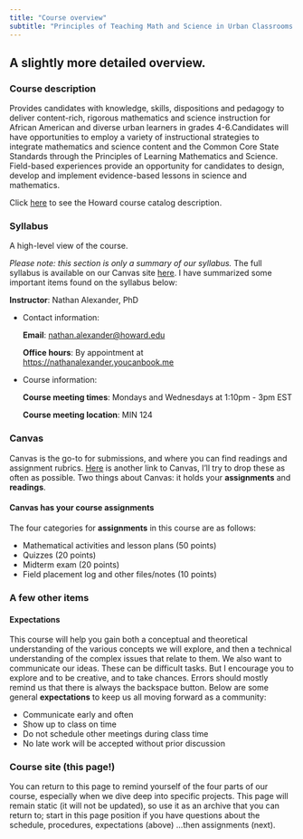 ```yaml
---
title: "Course overview"
subtitle: "Principles of Teaching Math and Science in Urban Classrooms II"
---
```


## A slightly more detailed overview.

### Course description

Provides candidates with knowledge, skills, dispositions and pedagogy to deliver content-rich, rigorous mathematics and science instruction for African American and diverse urban learners in grades 4-6.Candidates will have opportunities to employ a variety of instructional strategies to integrate mathematics and science content and the Common Core State Standards through the Principles of Learning Mathematics and Science. Field-based experiences provide an opportunity for candidates to design, develop and implement evidence-based lessons in science and mathematics.

Click [here](https://catalogue.howard.edu/sites/default/files/pdf/class/educ-315.pdf?1697638771) to see the Howard course catalog description.

### **Syllabus**

A high-level view of the course.

*Please note: this section is only a summary of our syllabus.* The full syllabus is available on our Canvas site [here](https://canvas.howard.edu/courses/61566){target="_blank"}. I have summarized some important items found on the syllabus below:

**Instructor**: Nathan Alexander, PhD

-   Contact information:

    **Email**: [nathan.alexander\@howard.edu](mailto:nathan.alexander@howard.edu)

    **Office hours**: By appointment at <https://nathanalexander.youcanbook.me>

-   Course information:

    **Course meeting times**: Mondays and Wednesdays at 1:10pm - 3pm EST

    **Course meeting location**: MIN 124

### **Canvas**

Canvas is the go-to for submissions, and where you can find readings and assignment rubrics. [Here](https://canvas.howard.edu/courses/53402) is another link to Canvas, I'll try to drop these as often as possible. Two things about Canvas: it holds your **assignments** and **readings**.

#### Canvas has your course assignments

::: incremental
The four categories for **assignments** in this course are as follows:

-   Mathematical activities and lesson plans (50 points)
-   Quizzes (20 points)
-   Midterm exam (20 points)
-   Field placement log and other files/notes (10 points)
:::

### **A few other items**

#### Expectations

This course will help you gain both a conceptual and theoretical understanding of the various concepts we will explore, and then a technical understanding of the complex issues that relate to them. We also want to communicate our ideas. These can be difficult tasks. But I encourage you to explore and to be creative, and to take chances. Errors should mostly remind us that there is always the backspace button. Below are some general **expectations** to keep us all moving forward as a community:

::: incremental
-   Communicate early and often
-   Show up to class on time
-   Do not schedule other meetings during class time
-   No late work will be accepted without prior discussion
:::

### **Course site** (this page!)

You can return to this page to remind yourself of the four parts of our course, especially when we dive deep into specific projects. This page will remain static (it will not be updated), so use it as an archive that you can return to; start in this page position if you have questions about the schedule, procedures, expectations (above) ...then assignments (next).
